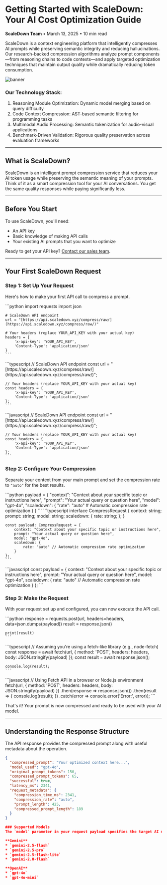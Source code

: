 # Getting Started with ScaleDown: Your AI Cost Optimization Guide

**ScaleDown Team** • March 13, 2025 • 10 min read

ScaleDown is a context engineering platform that intelligently compresses AI prompts while preserving semantic integrity and reducing hallucinations. Our research-backed compression algorithms analyze prompt components—from reasoning chains to code contexts—and apply targeted optimization techniques that maintain output quality while dramatically reducing token consumption.

![banner](/pictures/banner.png)

### Our Technology Stack:
1. Reasoning Module Optimization: Dynamic model merging based on query difficulty
2. Code Context Compression: AST-based semantic filtering for programming tasks
3. Multimodal Audio Processing: Semantic tokenization for audio-visual applications
4. Benchmark-Driven Validation: Rigorous quality preservation across evaluation frameworks

---

## What is ScaleDown?

ScaleDown is an intelligent prompt compression service that reduces your AI token usage while preserving the semantic meaning of your prompts. Think of it as a smart compression tool for your AI conversations. You get the same quality responses while paying significantly less.

---

## Before You Start

To use ScaleDown, you'll need:
* An API key
* Basic knowledge of making API calls
* Your existing AI prompts that you want to optimize

Ready to get your API key? [Contact our sales team](https://blog.scaledown.ai/blog/getting-started).

---

## Your First ScaleDown Request

### Step 1: Set Up Your Request

Here's how to make your first API call to compress a prompt.

<Tabs>
  <Tab title="Python" icon="python">
    ```python
    import requests
    import json

    # ScaleDown API endpoint
    url = "[https://api.scaledown.xyz/compress/raw/](https://api.scaledown.xyz/compress/raw/)"

    # Your headers (replace YOUR_API_KEY with your actual key)
    headers = {
        'x-api-key': 'YOUR_API_KEY',
        'Content-Type': 'application/json'
    }
    ```
  </Tab>
  <Tab title="TypeScript" icon="typescript">
    ```typescript
    // ScaleDown API endpoint
    const url = "[https://api.scaledown.xyz/compress/raw/](https://api.scaledown.xyz/compress/raw/)";

    // Your headers (replace YOUR_API_KEY with your actual key)
    const headers = {
        'x-api-key': 'YOUR_API_KEY',
        'Content-Type': 'application/json'
    };
    ```
  </Tab>
  <Tab title="JavaScript" icon="javascript">
    ```javascript
    // ScaleDown API endpoint
    const url = "[https://api.scaledown.xyz/compress/raw/](https://api.scaledown.xyz/compress/raw/)";

    // Your headers (replace YOUR_API_KEY with your actual key)
    const headers = {
        'x-api-key': 'YOUR_API_KEY',
        'Content-Type': 'application/json'
    };
    ```
  </Tab>
</Tabs>

### Step 2: Configure Your Compression
Separate your context from your main prompt and set the compression rate to `"auto"` for the best results.

<Tabs>
  <Tab title="Python" icon="python">
    ```python
    payload = {
        "context": "Context about your specific topic or instructions here",
        "prompt": "Your actual query or question here",
        "model": "gpt-4o",
        "scaledown": {
            "rate": "auto" # Automatic compression rate optimization
        }
    }
    ```
  </Tab>
  <Tab title="TypeScript" icon="typescript">
    ```typescript
    interface CompressRequest {
        context: string;
        prompt: string;
        model: string;
        scaledown: {
            rate: string;
        };
    }

    const payload: CompressRequest = {
        context: "Context about your specific topic or instructions here",
        prompt: "Your actual query or question here",
        model: "gpt-4o",
        scaledown: {
            rate: "auto" // Automatic compression rate optimization
        }
    };
    ```
  </Tab>
  <Tab title="JavaScript" icon="javascript">
    ```javascript
    const payload = {
        context: "Context about your specific topic or instructions here",
        prompt: "Your actual query or question here",
        model: "gpt-4o",
        scaledown: {
            rate: "auto" // Automatic compression rate optimization
        }
    };
    ```
  </Tab>
</Tabs>

### Step 3: Make the Request
With your request set up and configured, you can now execute the API call.

<Tabs>
  <Tab title="Python" icon="python">
    ```python
    response = requests.post(url, headers=headers, data=json.dumps(payload))
    result = response.json()

    print(result)
    ```
  </Tab>
  <Tab title="TypeScript" icon="typescript">
    ```typescript
    // Assuming you're using a fetch-like library (e.g., node-fetch)
    const response = await fetch(url, {
        method: 'POST',
        headers: headers,
        body: JSON.stringify(payload)
    });
    const result = await response.json();

    console.log(result);
    ```
  </Tab>
  <Tab title="JavaScript" icon="javascript">
    ```javascript
    // Using Fetch API in a browser or Node.js environment
    fetch(url, {
        method: 'POST',
        headers: headers,
        body: JSON.stringify(payload)
    })
    .then(response => response.json())
    .then(result => {
        console.log(result);
    })
    .catch(error => console.error('Error:', error));
    ```
  </Tab>
</Tabs>

That's it! Your prompt is now compressed and ready to be used with your AI model.

---

## Understanding the Response Structure
The API response provides the compressed prompt along with useful metadata about the operation.
```json
{
  "compressed_prompt": "Your optimized context here...",
  "model_used": "gpt-4o",
  "original_prompt_tokens": 150,
  "compressed_prompt_tokens": 65,
  "successful": true,
  "latency_ms": 2341,
  "request_metadata": {
    "compression_time_ms": 2341,
    "compression_rate": "auto",
    "prompt_length": 425,
    "compressed_prompt_length": 189
  }
}

### Supported Models
The `model` parameter in your request payload specifies the target AI model. Here are the currently supported models:

**Gemini**
* `gemini-2.5-flash`
* `gemini-2.5-pro`
* `gemini-2.5-flash-lite`
* `gemini-2.0-flash`

**OpenAI**
* `gpt-4o`
* `gpt-4o-mini`




